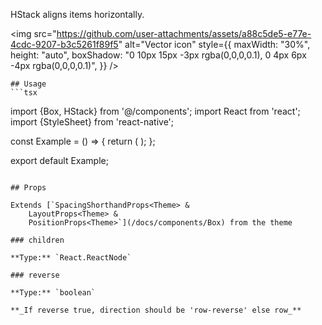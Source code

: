 HStack aligns items horizontally.

<img
  src="https://github.com/user-attachments/assets/a88c5de5-e77e-4cdc-9207-b3c5261f89f5"
  alt="Vector icon"
  style={{
    maxWidth: "30%",
    height: "auto",
    boxShadow:
      "0 10px 15px -3px rgba(0,0,0,0.1), 0 4px 6px -4px rgba(0,0,0,0.1)",
  }}
/>

    ## Usage
    ```tsx
import {Box, HStack} from '@/components';
import React from 'react';
import {StyleSheet} from 'react-native';

const Example = () => {
  return (
    <HStack justifyContent="space-between">
      <Box borderRadius="rounded-sm" width={50} height={50} bg="primary300" />
      <Box borderRadius="rounded-sm" width={50} height={50} bg="primary300" />
      <Box borderRadius="rounded-sm" width={50} height={50} bg="primary400" />
    </HStack>
  );
};

export default Example;
```

## Props

Extends [`SpacingShorthandProps<Theme> &
    LayoutProps<Theme> &
    PositionProps<Theme>`](/docs/components/Box) from the theme

### children

**Type:** `React.ReactNode`

### reverse

**Type:** `boolean`

**_If reverse true, direction should be 'row-reverse' else row_**
